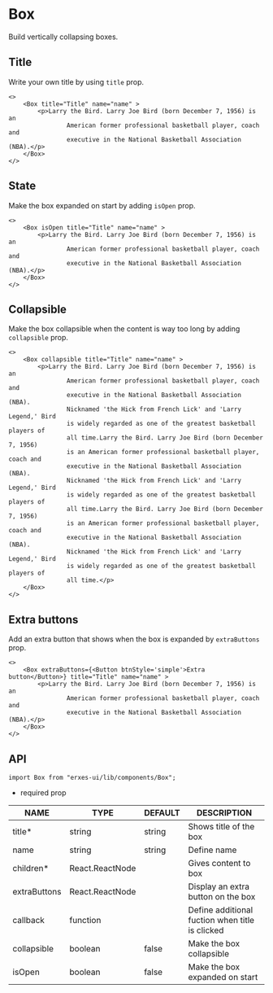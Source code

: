 
<HeroPattern />

# Box
Build vertically collapsing boxes.

## **Title**
Write your own title by using `title` prop.

```tsx
<>
	<Box title="Title" name="name" >
		<p>Larry the Bird. Larry Joe Bird (born December 7, 1956) is an
                American former professional basketball player, coach and
                executive in the National Basketball Association (NBA).</p>
	</Box>
</>
```
## **State**
Make the box expanded on start by adding `isOpen` prop.

```tsx
<>
	<Box isOpen title="Title" name="name" >
		<p>Larry the Bird. Larry Joe Bird (born December 7, 1956) is an
                American former professional basketball player, coach and
                executive in the National Basketball Association (NBA).</p>
	</Box>
</>
```

## **Collapsible**
Make the box collapsible when the content is way too long by adding `collapsible` prop.

```tsx
<>
	<Box collapsible title="Title" name="name" >
		<p>Larry the Bird. Larry Joe Bird (born December 7, 1956) is an
                American former professional basketball player, coach and
                executive in the National Basketball Association (NBA).
                Nicknamed 'the Hick from French Lick' and 'Larry Legend,' Bird
                is widely regarded as one of the greatest basketball players of
                all time.Larry the Bird. Larry Joe Bird (born December 7, 1956)
                is an American former professional basketball player, coach and
                executive in the National Basketball Association (NBA).
                Nicknamed 'the Hick from French Lick' and 'Larry Legend,' Bird
                is widely regarded as one of the greatest basketball players of
                all time.Larry the Bird. Larry Joe Bird (born December 7, 1956)
                is an American former professional basketball player, coach and
                executive in the National Basketball Association (NBA).
                Nicknamed 'the Hick from French Lick' and 'Larry Legend,' Bird
                is widely regarded as one of the greatest basketball players of
                all time.</p>
	</Box>
</>
```
## **Extra buttons**
Add an extra button that shows when the box is expanded by `extraButtons` prop.

```tsx
<>
	<Box extraButtons={<Button btnStyle='simple'>Extra button</Button>} title="Title" name="name" >
		<p>Larry the Bird. Larry Joe Bird (born December 7, 1956) is an
                American former professional basketball player, coach and
                executive in the National Basketball Association (NBA).</p>
	</Box>
</>
```

## **API**

```tsx
import Box from "erxes-ui/lib/components/Box";
```
* required prop

| NAME | TYPE | DEFAULT | DESCRIPTION |
| ---| --- | ---| --- |
| title* | string | string | Shows title of the box |
| name | string | string | Define name |
| children* | React.ReactNode | | Gives content to box |
| extraButtons | React.ReactNode |  | Display an extra button on the box |
| callback | function |  | Define additional fuction when title is clicked |
| collapsible | boolean | false | Make the box collapsible |
| isOpen | boolean | false | Make the box expanded on start |



